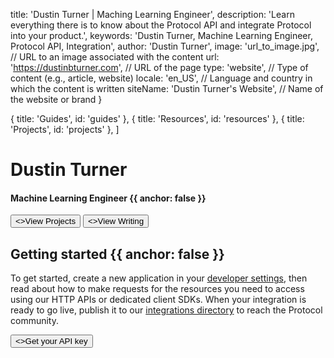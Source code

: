 


  title: 'Dustin Turner | Maching Learning Engineer',
  description:
    'Learn everything there is to know about the Protocol API and integrate Protocol into your product.',
  keywords: 'Dustin Turner, Machine Learning Engineer, Protocol API, Integration',
  author: 'Dustin Turner',
  image: 'url_to_image.jpg', // URL to an image associated with the content
  url: 'https://dustinbturner.com', // URL of the page
  type: 'website', // Type of content (e.g., article, website)
  locale: 'en_US', // Language and country in which the content is written
  siteName: 'Dustin Turner\'s Website', // Name of the website or brand
}

  { title: 'Guides', id: 'guides' },
  { title: 'Resources', id: 'resources' },
  { title: 'Projects', id: 'projects' },
]

<HeroPattern />

# Dustin Turner

#### Machine Learning Engineer {{ anchor: false }}

<div className="not-prose mb-16 mt-6 flex gap-3">
  <Button href="/projects" arrow="right">
    <>View Projects</>
  </Button>
  <Button href="/sdks" variant="outline">
    <>View Writing</>
  </Button>
</div>

## Getting started {{ anchor: false }}

To get started, create a new application in your [developer settings](#), then read about how to make requests for the resources you need to access using our HTTP APIs or dedicated client SDKs. When your integration is ready to go live, publish it to our [integrations directory](#) to reach the Protocol community. 

<div className="not-prose">
  <Button href="/sdks" variant="text" arrow="right">
    <>Get your API key</>
  </Button>
</div>

<Guides />

<Resources />

<Projects />
